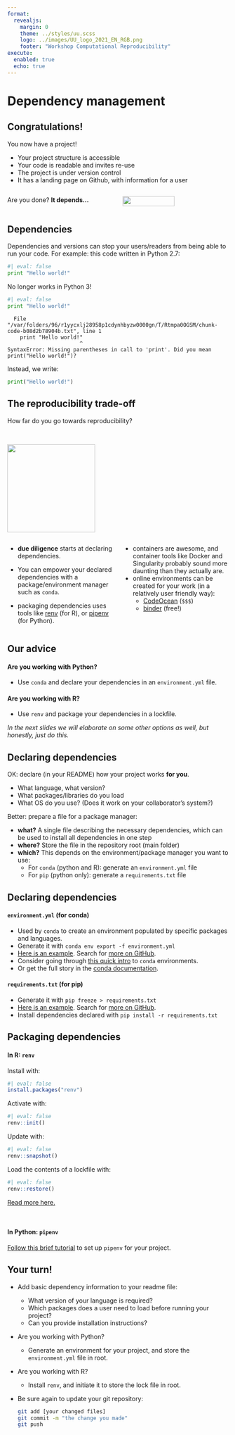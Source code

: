 ```yaml
--- 
format: 
  revealjs:
    margin: 0
    theme: ../styles/uu.scss
    logo: ../images/UU_logo_2021_EN_RGB.png
    footer: "Workshop Computational Reproducibility"
execute:
  enabled: true
  echo: true
---
```



# Dependency management {data-background-color="#FFCD00"}

## Congratulations!

::::: {.theme-section}

You now have a project!

- Your project structure is accessible
- Your code is readable and invites re-use
- The project is under version control
- It has a landing page on Github, with information for a user

:::: {.columns}

::: {.column width="50%"}

Are you done? **It depends...**

:::

::: {.column width="50%"}
![](https://reqtest.com/wp-content/uploads/2015/06/project-dependencies.jpg){width=70%}
:::

::::

:::::

## Dependencies

::: {.theme-section}

Dependencies and versions can stop your users/readers from being able to run your code.
For example: this code written in Python 2.7:


```python
#| eval: false
print "Hello world!"
```

No longer works in Python 3!

```python
#| eval: false
print "Hello world!"
```

```{fontsize="0.6em"}
  File "/var/folders/96/r1yycxlj28958p1cdynhbyzw0000gn/T/Rtmpa0OGSM/chunk-code-b08d2b78904b.txt", line 1
    print "Hello world!"
                       ^
SyntaxError: Missing parentheses in call to 'print'. Did you mean print("Hello world!")?
```

Instead, we write:
```python
print("Hello world!")
```

:::

## The reproducibility trade-off

::: {.theme-section}

How far do you go towards reproducibility?

<br>

![](../images/dependencytradeoff.svg){height="150pt"}

:::: {.columns}
::: {.column width="45%"}
::: {style="text-align: left; margin-top: 1em"}

- **due diligence** starts at declaring dependencies.

- You can empower your declared dependencies with a package/environment manager such as `conda`.

- packaging dependencies uses tools like [renv](https://rstudio.github.io/renv/) (for R), or [pipenv](https://packaging.python.org/tutorials/managing-dependencies/) (for Python).

:::
:::

::: {.column width="45%"}
::: {style="text-align: left; margin-top: 1em"}

- containers are awesome, and container tools like Docker and Singularity probably sound more daunting than they actually are.
- online environments can be created for your work (in a relatively user friendly way):
  - [CodeOcean](https://codeocean.com) (`$$$`)
  - [binder](https://mybinder.org/) (free!)

:::
:::
::::
:::

## Our advice
::: {.theme-section}
:::

#### Are you working with Python?
- Use `conda` and declare your dependencies in an `environment.yml` file.

#### Are you working with R?
- Use `renv` and package your dependencies in a lockfile.

_In the next slides we will elaborate on some other options as well, but honestly, just do this._


## Declaring dependencies
::: {.theme-section}
:::

OK: declare (in your README) how your project works **for you**.

- What language, what version?
- What packages/libraries do you load
- What OS do you use? (Does it work on your collaborator's system?)

Better: prepare a file for a package manager:

- **what?** A single file describing the necessary dependencies, which can be used to install all dependencies in one step
- **where?** Store the file in the repository root (main folder)
- **which?** This depends on the environment/package manager you want to use:
  - For `conda` (python and R): generate an `environment.yml` file
  - For `pip` (python only): generate a `requirements.txt` file

## Declaring dependencies
::: {.theme-section}

#### `environment.yml` (for conda)
- Used by `conda` to create an environment populated by specific packages and languages.
- Generate it with `conda env export -f environment.yml`
- [Here is an example](https://github.com/ericmjl/essays-on-data-science/blob/master/environment.yml). Search for [more on GitHub](https://github.com/search?l=YAML&o=desc&p=5&q=filename%3Aenvironment.yml+language%3AYAML+language%3AYAML&s=indexed&type=Code).
- Consider going through [this quick intro](https://geohackweek.github.io/Introductory/01-conda-tutorial/)  to `conda` environments.
- Or get the full story in the [conda documentation](https://docs.conda.io/projects/conda/en/latest/user-guide/tasks/manage-environments.html).

#### `requirements.txt` (for pip)
- Generate it with `pip freeze > requirements.txt`
- [Here is an example](https://github.com/Curly-Mo/musinformatics/blob/552494f8e6aec9810b1027e725bbf24a6784b369/requirements.txt). Search for [more on GitHub](https://github.com/search?p=3&q=filename%3Arequirements.txt&type=Code).
- Install dependencies declared with `pip install -r requirements.txt`

:::

## Packaging dependencies{.smaller}
::: {.theme-section}

#### In R: `renv`

Install with:
```r
#| eval: false
install.packages("renv")
```
Activate with:
```r
#| eval: false
renv::init()
```
Update with:
```r
#| eval: false
renv::snapshot()
```
Load the contents of a lockfile with:
```r
#| eval: false
renv::restore()
```
[Read more here.](https://blog.rstudio.com/2019/11/06/renv-project-environments-for-r/)

<br>

#### In Python: `pipenv`

[Follow this brief tutorial](https://packaging.python.org/tutorials/managing-dependencies/) to set up `pipenv` for your project.

:::

## Your turn!{.smaller}

::: {.theme-section}

+ Add basic dependency information to your readme file:
  - What version of your language is required?
  - Which packages does a user need to load before running your project?
  - Can you provide installation instructions?

+ Are you working with Python?
  - Generate an environment for your project, and store the `environment.yml` file in root.

+ Are you working with R?
  - Install `renv`, and initiate it to store the lock file in root.

+ Be sure again to update your git repository:
   
   ```bash
   git add [your changed files]
   git commit -m "the change you made"
   git push
   ```
:::